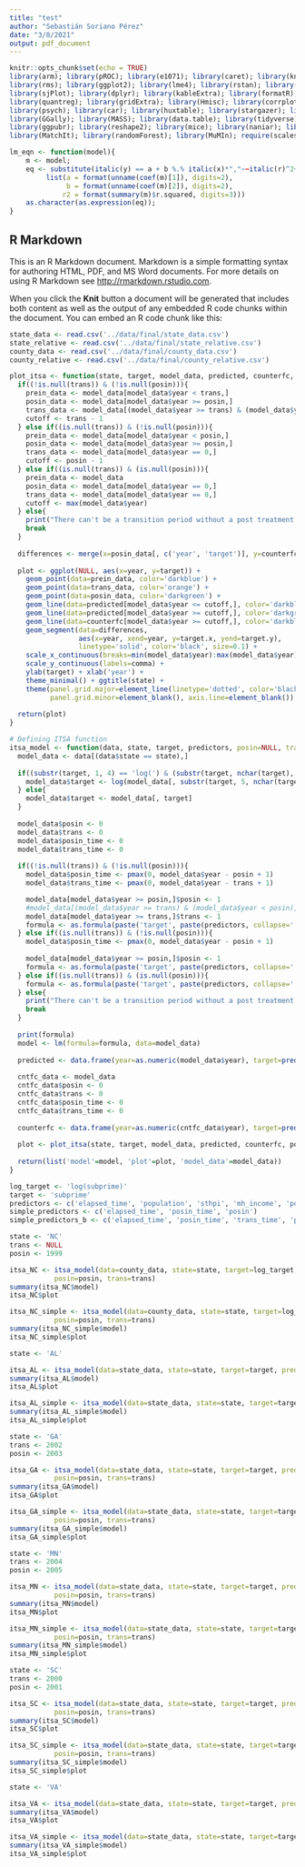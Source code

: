 ```yaml
---
title: "test"
author: "Sebastián Soriano Pérez"
date: "3/8/2021"
output: pdf_document
---
```


```r
knitr::opts_chunk$set(echo = TRUE)
library(arm); library(pROC); library(e1071); library(caret); library(knitr)
library(rms); library(ggplot2); library(lme4); library(rstan); library(brms)
library(sjPlot); library(dplyr); library(kableExtra); library(formatR); library(ggfortify)
library(quantreg); library(gridExtra); library(Hmisc); library(corrplot); library(GGally)
library(psych); library(car); library(huxtable); library(stargazer); library(DataExplorer)
library(GGally); library(MASS); library(data.table); library(tidyverse); library(lmerTest)
library(ggpubr); library(reshape2); library(mice); library(naniar); library(cobalt)
library(MatchIt); library(randomForest); library(MuMIn); require(scales)

lm_eqn <- function(model){
    m <- model;
    eq <- substitute(italic(y) == a + b %.% italic(x)*","~~italic(r)^2~"="~r2, 
         list(a = format(unname(coef(m)[1]), digits=2),
              b = format(unname(coef(m)[2]), digits=2),
             r2 = format(summary(m)$r.squared, digits=3)))
    as.character(as.expression(eq));
}
```

## R Markdown

This is an R Markdown document. Markdown is a simple formatting syntax for authoring HTML, PDF, and MS Word documents. For more details on using R Markdown see <http://rmarkdown.rstudio.com>.

When you click the **Knit** button a document will be generated that includes both content as well as the output of any embedded R code chunks within the document. You can embed an R code chunk like this:

```r
state_data <- read.csv('../data/final/state_data.csv')
state_relative <- read.csv('../data/final/state_relative.csv')
county_data <- read.csv('../data/final/county_data.csv')
county_relative <- read.csv('../data/final/county_relative.csv')
```

```r
plot_itsa <- function(state, target, model_data, predicted, counterfc, posin=NULL, trans=NULL){
  if((!is.null(trans)) & (!is.null(posin))){
    prein_data <- model_data[model_data$year < trans,]
    posin_data <- model_data[model_data$year >= posin,]
    trans_data <- model_data[(model_data$year >= trans) & (model_data$year < posin),]
    cutoff <- trans - 1
  } else if((is.null(trans)) & (!is.null(posin))){
    prein_data <- model_data[model_data$year < posin,]
    posin_data <- model_data[model_data$year >= posin,]
    trans_data <- model_data[model_data$year == 0,]
    cutoff <- posin - 1
  } else if((is.null(trans)) & (is.null(posin))){
    prein_data <- model_data
    posin_data <- model_data[model_data$year == 0,]
    trans_data <- model_data[model_data$year == 0,]
    cutoff <- max(model_data$year)
  } else{
    print("There can't be a transition period without a post treatment period")
    break
  }
  
  differences <- merge(x=posin_data[, c('year', 'target')], y=counterfc, by='year', all.x=TRUE)
  
  plot <- ggplot(NULL, aes(x=year, y=target)) + 
    geom_point(data=prein_data, color='darkblue') +
    geom_point(data=trans_data, color='orange') +
    geom_point(data=posin_data, color='darkgreen') + 
    geom_line(data=predicted[model_data$year <= cutoff,], color='darkblue', linetype='dashed') + 
    geom_line(data=predicted[model_data$year >= cutoff,], color='darkgreen', linetype='dashed') + 
    geom_line(data=counterfc[model_data$year >= cutoff,], color='darkblue', linetype='dotted') +
    geom_segment(data=differences, 
                 aes(x=year, xend=year, y=target.x, yend=target.y), 
                 linetype='solid', color='black', size=0.1) +
    scale_x_continuous(breaks=min(model_data$year):max(model_data$year)) +
    scale_y_continuous(labels=comma) +
    ylab(target) + xlab('year') +
    theme_minimal() + ggtitle(state) + 
    theme(panel.grid.major=element_line(linetype='dotted', color='black', size=0.1), 
          panel.grid.minor=element_blank(), axis.line=element_blank())
  
  return(plot)
}
```

```r
# Defining ITSA function
itsa_model <- function(data, state, target, predictors, posin=NULL, trans=NULL){
  model_data <- data[(data$state == state),]
  
  if((substr(target, 1, 4) == 'log(') & (substr(target, nchar(target), nchar(target)) == ')')){
    model_data$target <- log(model_data[, substr(target, 5, nchar(target) - 1)] + 1)
  } else{
    model_data$target <- model_data[, target]
  }
  
  model_data$posin <- 0
  model_data$trans <- 0
  model_data$posin_time <- 0
  model_data$trans_time <- 0
  
  if((!is.null(trans)) & (!is.null(posin))){
    model_data$posin_time <- pmax(0, model_data$year - posin + 1)
    model_data$trans_time <- pmax(0, model_data$year - trans + 1)

    model_data[model_data$year >= posin,]$posin <- 1
    #model_data[(model_data$year >= trans) & (model_data$year < posin),]$trans <- 1
    model_data[model_data$year >= trans,]$trans <- 1
    formula <- as.formula(paste('target', paste(predictors, collapse=' + '), sep=' ~ '))
  } else if((is.null(trans)) & (!is.null(posin))){
    model_data$posin_time <- pmax(0, model_data$year - posin + 1)
    
    model_data[model_data$year >= posin,]$posin <- 1
    formula <- as.formula(paste('target', paste(predictors, collapse=' + '), sep=' ~ '))
  } else if((is.null(trans)) & (is.null(posin))){
    formula <- as.formula(paste('target', paste(predictors, collapse=' + '), sep=' ~ '))
  } else{
    print("There can't be a transition period without a post treatment period")
    break
  }
  
  print(formula)
  model <- lm(formula=formula, data=model_data)
  
  predicted <- data.frame(year=as.numeric(model_data$year), target=predict(model, newdata=model_data))
  
  cntfc_data <- model_data
  cntfc_data$posin <- 0
  cntfc_data$trans <- 0
  cntfc_data$posin_time <- 0
  cntfc_data$trans_time <- 0
  
  counterfc <- data.frame(year=as.numeric(cntfc_data$year), target=predict(model, newdata=cntfc_data))
  
  plot <- plot_itsa(state, target, model_data, predicted, counterfc, posin, trans)
  
  return(list('model'=model, 'plot'=plot, 'model_data'=model_data))
}
```

```r
log_target <- 'log(subprime)'
target <- 'subprime'
predictors <- c('elapsed_time', 'population', 'sthpi', 'mh_income', 'posin_time', 'trans_time', 'posin', 'trans')
simple_predictors <- c('elapsed_time', 'posin_time', 'posin')
simple_predictors_b <- c('elapsed_time', 'posin_time', 'trans_time', 'posin', 'trans')
```

```r
state <- 'NC'
trans <- NULL
posin <- 1999

itsa_NC <- itsa_model(data=county_data, state=state, target=log_target, predictors=predictors, 
           posin=posin, trans=trans)
summary(itsa_NC$model)
itsa_NC$plot

itsa_NC_simple <- itsa_model(data=county_data, state=state, target=log_target, predictors=simple_predictors, 
           posin=posin, trans=trans)
summary(itsa_NC_simple$model)
itsa_NC_simple$plot
```

```r
state <- 'AL'

itsa_AL <- itsa_model(data=state_data, state=state, target=target, predictors=predictors)
summary(itsa_AL$model)
itsa_AL$plot

itsa_AL_simple <- itsa_model(data=state_data, state=state, target=target, predictors=simple_predictors)
summary(itsa_AL_simple$model)
itsa_AL_simple$plot
```

```r
state <- 'GA'
trans <- 2002
posin <- 2003

itsa_GA <- itsa_model(data=state_data, state=state, target=target, predictors=predictors, 
           posin=posin, trans=trans)
summary(itsa_GA$model)
itsa_GA$plot

itsa_GA_simple <- itsa_model(data=state_data, state=state, target=target, predictors=simple_predictors, 
           posin=posin, trans=trans)
summary(itsa_GA_simple$model)
itsa_GA_simple$plot
```

```r
state <- 'MN'
trans <- 2004
posin <- 2005

itsa_MN <- itsa_model(data=state_data, state=state, target=target, predictors=predictors, 
           posin=posin, trans=trans)
summary(itsa_MN$model)
itsa_MN$plot

itsa_MN_simple <- itsa_model(data=state_data, state=state, target=target, predictors=simple_predictors, 
           posin=posin, trans=trans)
summary(itsa_MN_simple$model)
itsa_MN_simple$plot
```

```r
state <- 'SC'
trans <- 2000
posin <- 2001

itsa_SC <- itsa_model(data=state_data, state=state, target=target, predictors=predictors, 
           posin=posin, trans=trans)
summary(itsa_SC$model)
itsa_SC$plot

itsa_SC_simple <- itsa_model(data=state_data, state=state, target=target, predictors=simple_predictors, 
           posin=posin, trans=trans)
summary(itsa_SC_simple$model)
itsa_SC_simple$plot
```

```r
state <- 'VA'

itsa_VA <- itsa_model(data=state_data, state=state, target=target, predictors=predictors)
summary(itsa_VA$model)
itsa_VA$plot

itsa_VA_simple <- itsa_model(data=state_data, state=state, target=target, predictors=simple_predictors)
summary(itsa_VA_simple$model)
itsa_VA_simple$plot
```



